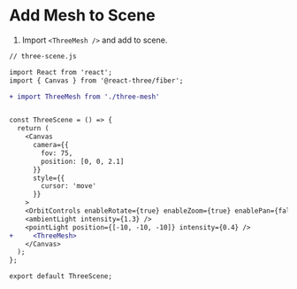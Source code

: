 

<Meta title="Tutorial/3. Add mesh to scene" />

# Add Mesh to Scene

1. Import `<ThreeMesh />` and add to scene.

```diff
// three-scene.js

import React from 'react';
import { Canvas } from '@react-three/fiber';

+ import ThreeMesh from './three-mesh'


const ThreeScene = () => {
  return (
    <Canvas
      camera={{
        fov: 75,
        position: [0, 0, 2.1]
      }}
      style={{
        cursor: 'move'
      }}
    >
    <OrbitControls enableRotate={true} enableZoom={true} enablePan={false} />
    <ambientLight intensity={1.3} />
    <pointLight position={[-10, -10, -10]} intensity={0.4} />
+     <ThreeMesh>
    </Canvas>
  );
};

export default ThreeScene;
```

<SceneWrapper>
  <Canvas
    camera={{
      fov: 75,
      position: [0, 0, 2.1]
    }}
    style={{
      cursor: 'move'
    }}
  >
    <OrbitControls enableRotate={true} enableZoom={false} enablePan={false} />
    <ambientLight intensity={1.3} />
    <pointLight position={[-10, -10, -10]} intensity={0.4} />
    <mesh>
      <sphereGeometry args={[1, 32]} />
      <meshPhongMaterial color="#191919" transparent={true} opacity={0.8} />
    </mesh>
  </Canvas>
</SceneWrapper>
